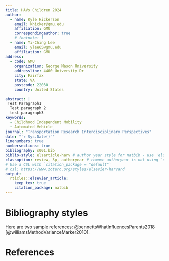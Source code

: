 ```yaml
---
title: HAVs Children 2024
author:
  - name: Kyle Hickerson
    email: khicker@gmu.edu
    affiliation: GMU
    correspondingauthor: true
    # footnote: 1
  - name: Yi-Ching Lee
    email: ylee65@gmu.edu
    affiliation: GMU
address:
  - code: GMU
    organization: George Mason University
    addressline: 4400 University Dr
    city: Fairfax
    state: VA
    postcode: 22030
    country: United States
    
abstract: |
 Test Paragraph1
  Test paragraph 2
  test paragraph3
keywords: 
  - Childhood Independent Mobility
  - Automated Vehicle
journal: "Transportation Research Interdisciplinary Perspectives"
date: "`r Sys.Date()`"
linenumbers: true
numbersections: true
bibliography: s001.bib
biblio-style: elsarticle-harv # author year style for natbib - use 'elsarticle-num' or 'elsarticle-num-names' for numbered scheme
classoption: review, 3p, authoryear # remove authoryear is not using `elsarticle-harv`
# Use a CSL with `citation_package = "default"`
# csl: https://www.zotero.org/styles/elsevier-harvard
output: 
  rticles::elsevier_article:
    keep_tex: true
    citation_package: natbib
---
```


# Bibliography styles

Here are two sample references: @bennettsWhatInfluencesParents2018 [@williamsMethodVarianceMarker2010].


# References {-}

